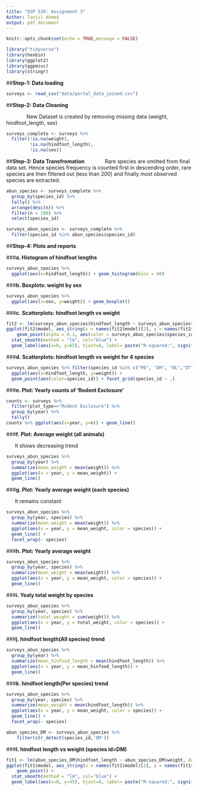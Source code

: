 ```yaml
---
title: "DSP 539: Assignment 3"
Author: Tanjil Ahmed
output: pdf_document
---
```



```r
knitr::opts_chunk$set(echo = TRUE,message = FALSE)
```

```r
library("tidyverse")
library(hexbin)
library(ggplot2)
library(ggpmisc)
library(stringr)
```

##**Step-1: Data loading**
```r
surveys <- read_csv("data/portal_data_joined.csv")
```

##**Step-2: Data Cleaning**

&nbsp;&nbsp;&nbsp;&nbsp;&nbsp;&nbsp;&nbsp;&nbsp;&nbsp;&nbsp;&nbsp;&nbsp;&nbsp; New Dataset is created by removing missing data (weight, hindfoot_length, sex)

```r
surveys_complete <- surveys %>%
  filter(!is.na(weight),    
         !is.na(hindfoot_length), 
         !is.na(sex))             
```

##**Step-3: Data Transfromation**
&nbsp;&nbsp;&nbsp;&nbsp;&nbsp;&nbsp;&nbsp;&nbsp;&nbsp;&nbsp;&nbsp;&nbsp;&nbsp;Rare species are omitted from final data set. Hence species frequency is counted first in descending order, rare species are then filtered out (less than 200) and finally most observed species are extracted.

```r
abun_species <- surveys_complete %>%
  group_by(species_id) %>%
  tally() %>%
  arrange(desc(n)) %>%
  filter(n > 200) %>%
  select(species_id)

surveys_abun_species <- surveys_complete %>%
  filter(species_id %in% abun_species$species_id)
```

##**Step-4: Plots and reports**

###**a. Histogram of hindfoot lengths**


```r
surveys_abun_species %>% 
  ggplot(aes(x=hindfoot_length)) + geom_histogram(bins = 60)
```

###**b. Boxplots: weight by sex**


```r
surveys_abun_species %>%
  ggplot(aes(x=sex, y=weight)) + geom_boxplot()
```

###**c. Scatterplots:  hindfoot length vs weight **


```r
fit2 <- lm(surveys_abun_species$hindfoot_length ~ surveys_abun_species$weight, data = surveys_abun_species)
ggplot(fit2$model, aes_string(x = names(fit2$model)[2], y = names(fit2$model[1]))) +
    geom_point(alpha = 0.1, aes(color = surveys_abun_species$species_id)) +
  stat_smooth(method = "lm", col="blue") +
  geom_label(aes(x=0, y=65), hjust=0, label= paste("R-squared:", signif(summary(fit2)$r.squared,5),"\nP-value<",signif(2.2e-16,5)))

```


###**d. Scatterplots:  hindfoot length vs weight for 4 species**
```r
surveys_abun_species %>% filter(species_id %in% c("PB", "DM", "NL","OT")) %>%
  ggplot(aes(x=hindfoot_length, y=weight)) +
  geom_point(aes(color=species_id)) + facet_grid(species_id ~ .)
```

###**e. Plot: Yearly counts of 'Rodent Exclosure'**
```r
counts <- surveys %>% 
  filter(plot_type=="Rodent Exclosure") %>%
  group_by(year) %>%
  tally()
counts %>% ggplot(aes(x=year, y=n)) + geom_line()
```
###**f. Plot: Average weight (all animals)** 

&nbsp;&nbsp;&nbsp;&nbsp;&nbsp;&nbsp;It shows decreasing trend

```r
surveys_abun_species %>%
  group_by(year) %>%
  summarize(mean_weight = mean(weight)) %>%
  ggplot(aes(x = year, y = mean_weight)) +
  geom_line()
```


###**g. Plot: Yearly average weight (each species)** 

&nbsp;&nbsp;&nbsp;&nbsp;&nbsp;&nbsp;It remains constant

```r
surveys_abun_species %>%
  group_by(year, species) %>%
  summarize(mean_weight = mean(weight)) %>%
  ggplot(aes(x = year, y = mean_weight, color = species)) +
  geom_line() +
  facet_wrap(~ species)
```


###**h. Plot: Yearly average weight**

```r
surveys_abun_species %>%
  group_by(year, species) %>%
  summarize(mean_weight = mean(weight)) %>%
  ggplot(aes(x = year, y = mean_weight, color = species)) +
  geom_line()
```

###**i. Yealy total weight by species**

```r
surveys_abun_species %>%
  group_by(year, species) %>%
  summarize(total_weight = sum(weight)) %>%
  ggplot(aes(x = year, y = total_weight, color = species)) +
  geom_line()
```

###**j. hindfoot length(All species) trend**
```r
surveys_abun_species %>%
  group_by(year) %>%
  summarize(mean_hinfood_length = mean(hindfoot_length)) %>%
  ggplot(aes(x = year, y = mean_hinfood_length)) +
  geom_line()
```

###**k. hindfoot length(Per species) trend**
```r

surveys_abun_species %>%
  group_by(year, species) %>%
  summarize(mean_weight = mean(hindfoot_length)) %>%
  ggplot(aes(x = year, y = mean_weight, color = species)) +
  geom_line() +
  facet_wrap(~ species)
```



```r
abun_species_DM <- surveys_abun_species %>%
    filter(str_detect(species_id,'DM'))        
```
###**l. hindfoot length vs weight (species id=DM)**

```r

fit1 <- lm(abun_species_DM$hindfoot_length ~ abun_species_DM$weight, data = abun_species_DM)
ggplot(fit1$model, aes_string(x = names(fit1$model)[2], y = names(fit1$model[1]))) +
    geom_point() +
  stat_smooth(method = "lm", col="blue") +
  geom_label(aes(x=0, y=45), hjust=0, label= paste("R-squared:", signif(summary(fit1)$r.squared,5),"\nP-value<",signif(summary(fit1)$coef[2,4],5)))

```




